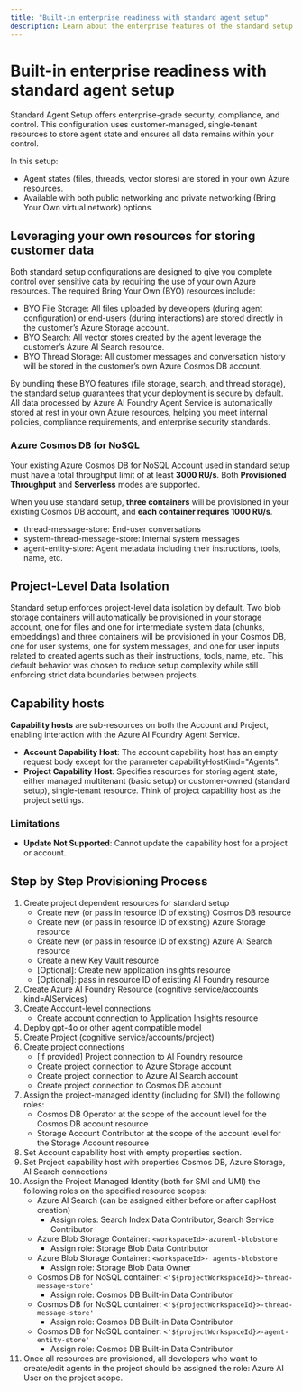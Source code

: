 ```yaml
---
title: "Built-in enterprise readiness with standard agent setup"
description: Learn about the enterprise features of the standard setup
---
```


# Built-in enterprise readiness with standard agent setup 

Standard Agent Setup offers enterprise-grade security, compliance, and control. This configuration uses customer-managed, single-tenant resources to store agent state and ensures all data remains within your control.  

In this setup: 
* Agent states (files, threads, vector stores) are stored in your own Azure resources. 
* Available with both public networking and private networking (Bring Your Own virtual network) options. 

## Leveraging your own resources for storing customer data
Both standard setup configurations are designed to give you complete control over sensitive data by requiring the use of your own Azure resources. The required Bring Your Own (BYO) resources include:   
* BYO File Storage: All files uploaded by developers (during agent configuration) or end-users (during interactions) are stored directly in the customer’s Azure Storage account.   
* BYO Search: All vector stores created by the agent leverage the customer’s Azure AI Search resource.   
* BYO Thread Storage: All customer messages and conversation history will be stored in the customer’s own Azure Cosmos DB account.  

By bundling these BYO features (file storage, search, and thread storage), the standard setup guarantees that your deployment is secure by default. All data processed by Azure AI Foundry Agent Service is automatically stored at rest in your own Azure resources, helping you meet internal policies, compliance requirements, and enterprise security standards. 

### Azure Cosmos DB for NoSQL

Your existing Azure Cosmos DB for NoSQL Account used in standard setup must have a total throughput limit of at least **3000 RU/s**. Both **Provisioned Throughput** and **Serverless** modes are supported.

When you use standard setup, **three containers** will be provisioned in your existing Cosmos DB account, and **each container requires 1000 RU/s**.
* thread-message-store: End-user conversations
* system-thread-message-store: Internal system messages
* agent-entity-store: Agent metadata including their instructions, tools, name, etc.

## Project-Level Data Isolation
Standard setup enforces project-level data isolation by default. Two blob storage containers will automatically be provisioned in your storage account, one for files and one for intermediate system data (chunks, embeddings) and three containers will be provisioned in your Cosmos DB, one for user systems, one for system messages, and one for user inputs related to created agents such as their instructions, tools, name, etc. This default behavior was chosen to reduce setup complexity while still enforcing strict data boundaries between projects.

## Capability hosts
**Capability hosts** are sub-resources on both the Account and Project, enabling interaction with the Azure AI Foundry Agent Service. 
- **Account Capability Host**: The account capability host has an empty request body except for the parameter capabilityHostKind="Agents". 
- **Project Capability Host**: Specifies resources for storing agent state, either managed multitenant (basic setup) or customer-owned (standard setup), single-tenant resource. Think of project capability host as the project settings.

### Limitations
- **Update Not Supported**: Cannot update the capability host for a project or account.


## Step by Step Provisioning Process
1. Create project dependent resources for standard setup
    * Create new (or pass in resource ID of existing) Cosmos DB resource 
    * Create new (or pass in resource ID of existing) Azure Storage resource 
    * Create new (or pass in resource ID of existing) Azure AI Search resource 
    * Create a new Key Vault resource 
    * [Optional]: Create new application insights resource 
    * [Optional]: pass in resource ID of existing AI Foundry resource 
2. Create Azure AI Foundry Resource (cognitive service/accounts kind=AIServices) 
3. Create Account-level connections 
    * Create account connection to Application Insights resource 
4. Deploy gpt-4o or other agent compatible model 
5. Create Project (cognitive service/accounts/project) 
6. Create project connections 
    * [if provided] Project connection to AI Foundry resource 
    * Create project connection to Azure Storage account 
    * Create project connection to Azure AI Search account 
    * Create project connection to Cosmos DB account 
7. Assign the project-managed identity (including for SMI) the following roles: 
    * Cosmos DB Operator at the scope of the account level for the Cosmos DB account resource 
    * Storage Account Contributor at the scope of the account level for the Storage Account resource 
8. Set Account capability host with empty properties section. 
9. Set Project capability host with properties Cosmos DB, Azure Storage, AI Search connections 
10. Assign the Project Managed Identity (both for SMI and UMI) the following roles on the specified resource scopes: 
    * Azure AI Search (can be assigned either before or after capHost creation) 
        * Assign roles: Search Index Data Contributor, Search Service Contributor 
    * Azure Blob Storage Container: `<workspaceId>-azureml-blobstore`
        * Assign role: Storage Blob Data Contributor 
    * Azure Blob Storage Container: `<workspaceId>- agents-blobstore` 
        * Assign role: Storage Blob Data Owner  
    * Cosmos DB for NoSQL container: `<'${projectWorkspaceId}>-thread-message-store'`
        * Assign role: Cosmos DB Built-in Data Contributor 
    * Cosmos DB for NoSQL container: `<'${projectWorkspaceId}>-thread-message-store'` 
        * Assign role: Cosmos DB Built-in Data Contributor 
    * Cosmos DB for NoSQL container: `<'${projectWorkspaceId}>-agent-entity-store'` 
        * Assign role: Cosmos DB Built-in Data Contributor 
11. Once all resources are provisioned, all developers who want to create/edit agents in the project should be assigned the role: Azure AI User on the project scope.